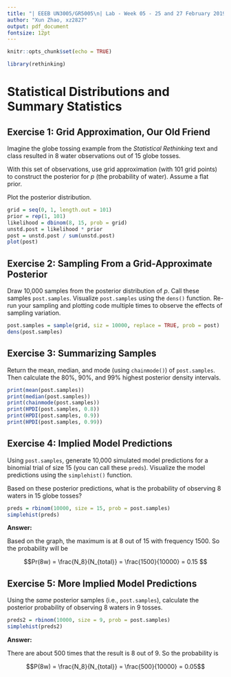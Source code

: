 ```yaml
---
title: "| EEEB UN3005/GR5005\n| Lab - Week 05 - 25 and 27 February 2019"
author: "Xun Zhao, xz2827"
output: pdf_document
fontsize: 12pt
---
```


```r

knitr::opts_chunk$set(echo = TRUE)

library(rethinking)
```


# Statistical Distributions and Summary Statistics


## Exercise 1: Grid Approximation, Our Old Friend

Imagine the globe tossing example from the *Statistical Rethinking* text and class resulted in 8 water observations out of 15 globe tosses.

With this set of observations, use grid approximation (with 101 grid points) to construct the posterior for *p* (the probability of water). Assume a flat prior.

Plot the posterior distribution.

```r
grid = seq(0, 1, length.out = 101)
prior = rep(1, 101)
likelihood = dbinom(8, 15, prob = grid)
unstd.post = likelihood * prior
post = unstd.post / sum(unstd.post)
plot(post)
```


## Exercise 2: Sampling From a Grid-Approximate Posterior

Draw 10,000 samples from the posterior distribution of *p*. Call these samples `post.samples`. Visualize `post.samples` using the `dens()` function. Re-run your sampling and plotting code multiple times to observe the effects of sampling variation.

```r
post.samples = sample(grid, siz = 10000, replace = TRUE, prob = post)
dens(post.samples)
```


## Exercise 3: Summarizing Samples

Return the mean, median, and mode (using `chainmode()`) of `post.samples`. Then calculate the 80%, 90%, and 99% highest posterior density intervals.

```r
print(mean(post.samples))
print(median(post.samples))
print(chainmode(post.samples))
print(HPDI(post.samples, 0.8))
print(HPDI(post.samples, 0.9))
print(HPDI(post.samples, 0.99))
```


## Exercise 4: Implied Model Predictions

Using `post.samples`, generate 10,000 simulated model predictions for a binomial trial of size 15 (you can call these `preds`). Visualize the model predictions using the `simplehist()` function. 

Based on these posterior predictions, what is the probability of observing 8 waters in 15 globe tosses?

```r
preds = rbinom(10000, size = 15, prob = post.samples)
simplehist(preds)
```
**Answer:**

Based on the graph, the maximum is at 8 out of 15 with frequency 1500. So the probability will be

$$Pr(8w) = \frac{N_8}{N_{total}} = \frac{1500}{10000} = 0.15 $$

## Exercise 5: More Implied Model Predictions

Using the *same* posterior samples (i.e., `post.samples`), calculate the posterior probability of observing 8 waters in 9 tosses.

```r
preds2 = rbinom(10000, size = 9, prob = post.samples)
simplehist(preds2)
```

**Answer:**

There are about 500 times that the result is 8 out of 9. So the probability is

$$P(8w) = \frac{N_8}{N_{total}} = \frac{500}{10000} = 0.05$$
